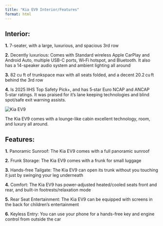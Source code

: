 ```yaml
---
title: "Kia EV9 Interior/Features"
format: html
---
```


## Interior:

**1.** 7-seater, with a large, luxurious, and spacious 3rd row

**2.** Decently luxurious: Comes with  Standard wireless Apple CarPlay and Android Auto, multiple USB-C ports, Wi‑Fi hotspot, and Bluetooth. It also has a 14-speaker audio system and ambient lighting all around

**3.** 82 cu ft of trunkspace max with all seats folded, and a decent 20.2 cu ft behind the 3rd row

**4.** Is 2025 IIHS Top Safety Pick+, and has 5‑star Euro NCAP and ANCAP 5‑star ratings. It was praised for it’s lane keeping technologies and blind spot/safe exit warning assists.

<section class="car-section">
  <img src="images/kia-ev9-interior.jpg" alt="Kia EV9" class="car-photo">
  <p>The Kia EV9 comes with a lounge-like cabin excellent technology, room, and luxury all around.</p>
</section>

## Features:

**1.** Panoramic Sunroof: The Kia EV9 comes with a full panoramic sunroof

**2.** Frunk Storage: The Kia EV9 comes with a frunk for small luggage

**3.** Hands-free Tailgate: The Kia EV9 can open its trunk without you touching it just by swinging your leg underneath

**4.** Comfort: The Kia EV9 has power-adjusted heated/cooled seats front and rear, and built-in footrests/relaxation mode

**5.** Rear Seat Entertainment: The Kia EV9 can be equipped with screens in the back for children’s entertainment

**6.** Keyless Entry: You can use your phone for a hands-free key and engine control from outside the car
